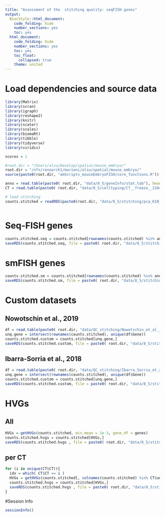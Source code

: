 ```yaml
---
title: "Assessment of the  stitching quality: seqFISH genes"
output:
  BiocStyle::html_document:
    code_folding: hide
    number_sections: yes
    toc: yes  
  html_document:
    code_folding: hide
    number_sections: yes
    toc: yes
    toc_float:
      collapsed: true
    theme: united
---
```



# Load dependencies and source data

```r

library(Matrix)
library(scran)
library(igraph)
library(reshape2)
library(knitr)
library(scater)
library(scales)
library(biomaRt)
library(tibble)
library(tidyverse)
library(viridis)

ncores = 1

#root.dir = "/Users/alsu/Develop/spatial/mouse_embryo/"
root.dir = "/nfs/research1/marioni/alsu/spatial/mouse_embryo/"
source(paste0(root.dir, "amScripts_mouseEmbryoFISH/core_functions.R"))

anno = read.table(paste0( root.dir, "data/8_5/geneInfo/stat.tab"), header = TRUE, sep = "\t", stringsAsFactors = FALSE, comment.char = "$")
CT = read.table(paste0( root.dir, "data/8_5/celltyping/CT__freeze__21042020.tab"), header = TRUE, sep = "\t", stringsAsFactors = FALSE, comment.char = "$")

# load stitching
counts.stitched = readRDS(paste0(root.dir, "data/8_5/stitching/pca_K10_mean.rds"))



```


# Seq-FISH genes


```r

counts.stitched.seq = counts.stitched[rownames(counts.stitched) %in% anno$external_gene_name[anno$experiment == "seq"],]
saveRDS(counts.stitched.seq, file = paste0( root.dir, "data/8_5/stitching/pca_K10_mean__seq.rds"))

```

# smFISH genes


```r

counts.stitched.sm = counts.stitched[rownames(counts.stitched) %in% anno$external_gene_name[anno$experiment == "sm"],]
saveRDS(counts.stitched.sm, file = paste0( root.dir, "data/8_5/stitching/pca_K10_mean__sm.rds"))

```


# Custom datasets

## Nowotschin et al., 2019

```r

df = read.table(paste0( root.dir, "data/QC_stitching/Nowotschin_et_al__2019.tab"), header = TRUE, sep = "\t", stringsAsFactors = FALSE, comment.char = "$")
unq.gene = intersect(rownames(counts.stitched), unique(df$Gene))
counts.stitched.custom = counts.stitched[unq.gene,]
saveRDS(counts.stitched.custom, file = paste0( root.dir, "data/8_5/stitching/custom/pca_K10_mean__Nowotschin.rds"))


```


## Ibarra-Sorria et al., 2018

```r

df = read.table(paste0( root.dir, "data/QC_stitching/Ibarra_Sorria_et_al_2018.tab"), header = TRUE, sep = "\t", stringsAsFactors = FALSE, comment.char = "$")
unq.gene = intersect(rownames(counts.stitched), unique(df$Gene))
counts.stitched.custom = counts.stitched[unq.gene,]
saveRDS(counts.stitched.custom, file = paste0( root.dir, "data/8_5/stitching/custom/pca_K10_mean__Ibarra_Sorria.rds"))

```

# HVGs

## All 

```r

HVGs = getHVGs(counts.stitched, min.mean = 1e-3, gene_df = genes)
counts.stitched.hvgs = counts.stitched[HVGs,]
saveRDS(counts.stitched.hvgs , file = paste0( root.dir, "data/8_5/stitching/pca_K10_mean__hvgs.rds"))

```

## per CT

```r

for (i in unique(CT$CT)){
  idx = which( CT$CT == i )
  HVGs = getHVGs(counts.stitched[, colnames(counts.stitched) %in% CT$uniqueID[idx]], min.mean = 1e-3, gene_df = genes)
  counts.stitched.hvgs = counts.stitched[HVGs,]
  saveRDS(counts.stitched.hvgs , file = paste0( root.dir, "data/8_5/stitching/CT/pca_K10_mean__hvgs__", i , ".rds"))
}

```


#Session Info

```r
sessionInfo()
```
